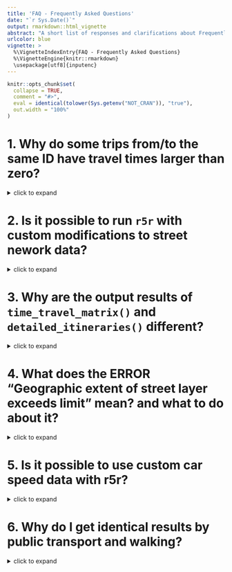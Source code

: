 ```yaml
---
title: 'FAQ - Frequently Asked Questions'
date: "`r Sys.Date()`"
output: rmarkdown::html_vignette
abstract: "A short list of responses and clarifications about Frequently Asked Questions from r5r users."
urlcolor: blue
vignette: >
  %\VignetteIndexEntry{FAQ - Frequently Asked Questions} 
  %\VignetteEngine{knitr::rmarkdown} 
  \usepackage[utf8]{inputenc}
---
```


```r
knitr::opts_chunk$set(
  collapse = TRUE,
  comment = "#>",
  eval = identical(tolower(Sys.getenv("NOT_CRAN")), "true"),
  out.width = "100%"
)

```

# 1. Why do some trips from/to the same ID have travel times larger than zero?

<details><summary>click to expand</summary>

> This can happen when the input point is distant to any routable road segment. In this case, R5 will snap the point to the closest road segment that can be traversed with the selected transport mode, and it will consider that the person would walk in Euclidean distance from the input point to the snapped location. So R5 is accounting for this walking time "as the crow flies" in the routing.

</details>



# 2. Is it possible to run `r5r` with custom modifications to street nework data?

<details><summary>click to expand</summary>

> It is possible to edit the OpenStreetMap `.pbf` file before using it in `r5r` for example to remove or add roads, change speeds etc etc. To to this, you can edit the `.pbf` file with [JOSM (https://wiki.openstreetmap.org/wiki/JOSM)](https://wiki.openstreetmap.org/wiki/JOSM). Mind you that the the OpenStreetMap tags can be changed but they cannot be removed from the data.

</details>




# 3. Why are the output results of `time_travel_matrix()` and `detailed_itineraries()` different?
  
<details><summary>click to expand</summary>

> The functions `time_travel_matrix()` (and `expanded_time_travel_matrix`) and `detailed_itineraries()` use different routing algorithms, as explained in the documentation of these functions. As such, we advise not to use or combine the output of these functions.

</details>




# 4. What does the ERROR "Geographic extent of street layer exceeds limit" mean? and what to do about it?

<details><summary>click to expand</summary>

> If you an error message says something like: *"Geographic extent of street layer (5315196 km2) exceeds limit of 975000 km2"*. This means the your study area is too large. Unfortunately, this is a limit hardcoded upstream in R5 so we cannot change it in r5r. The advised **solution** here would be to reduce the extent of the `OpenStreetMap.pbf` to a smaller area of interest. One can do this using the [Osmosis](https://wiki.openstreetmap.org/wiki/Osmosis) software. The code below illustrates how to do this by calling Osmosis from within R. You need to donwload the Osmosis program to your computer. The latest releases can be downloaded from [here](https://github.com/openstreetmap/osmosis/releases). Next, you can use this step-by-step illustrated in the example below:

```
# get the bounding box of your study area
study_area_polygon <- geobr::read_state(code_state = "ES")
area_bbox <- sf::st_bbox(study_area_polygon)

# input: the path to osmosis and the large pbf file in your local computer
osmosis_path <- "./osmosis_dir/bin/osmosis.bat"
large_pbf_path <- "./project_dir/large.pbf"

# path where you want to save the smaller .pbf file
smaller_pbf <-"./project_dir/smaller.pbf"

# prepare call to osmosis
osmosis_cmd <- sprintf("%s --read-pbf %s --bounding-box left=%s bottom=%s right=%s top=%s --write-pbf %s",
                       osmosis_path, large_pbf_path, 
                       area_bbox@xmin, area_bbox@ymin, area_bbox@xmax, area_bbox@ymax,
                       smaller_pbf)

# call to osmosis
shell(osmosis_cmd, translate = TRUE)
```
</details>



# 5. Is it possible to use custom car speed data with r5r?

<details><summary>click to expand</summary>

> By default, R5 considers the max speed limit of each road as set in OpenStreetMap data. Unfortunately, there is currently no easy way to change the car speeds of road segments from within R. Although you could probably do that by editing the osm.pbf file using other programs. See issue [#289](https://github.com/ipeaGIT/r5r/issues/289).

</details>




# 6. Why do I get identical results by public transport and walking?

<details><summary>click to expand</summary>

> If your travel time / accessibility results are identical for public transport and walking, it is probably because R5 did not detect that the public transport network is available for your requested trips. This is likely to occur in case you set a `departure_datetime` outside the calendar of public transport operations in your GTFS data. Check the `calendar.txt` file in your gtfs.zip feed. Alternatively, this could occur because there is no public transport trip option that would be faster than walking for the given origin-destination pair you queried.

</details>


